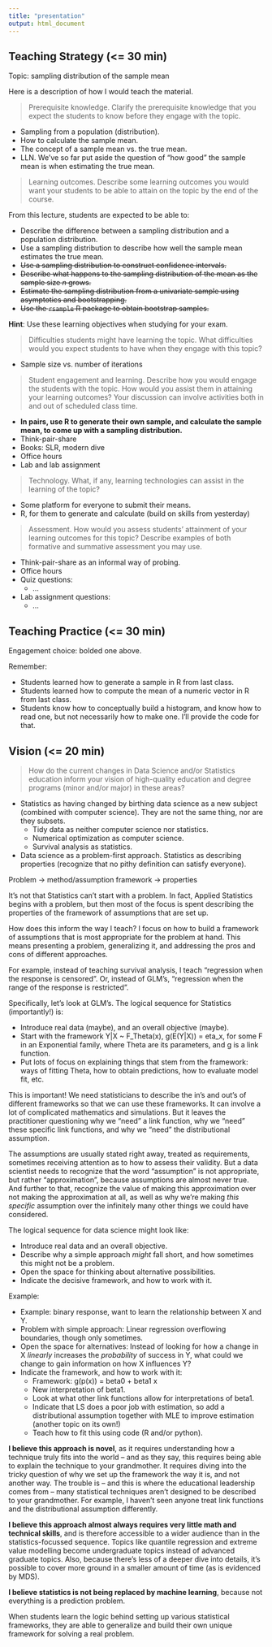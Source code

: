 ```yaml
---
title: "presentation"
output: html_document
---
```


## Teaching Strategy (<= 30 min)

Topic: sampling distribution of the sample mean

Here is a description of how I would teach the material.

> Prerequisite knowledge. Clarify the prerequisite knowledge that you expect the students to know before they engage with the topic.

- Sampling from a population (distribution).
- How to calculate the sample mean.
- The concept of a sample mean vs. the true mean.
- LLN. We've so far put aside the question of "how good" the sample mean is when estimating the true mean.

> Learning outcomes. Describe some learning outcomes you would want your students
to be able to attain on the topic by the end of the course.

From this lecture, students are expected to be able to:

- Describe the difference between a sampling distribution and a population distribution.
- Use a sampling distribution to describe how well the sample mean estimates the true mean.
- ~~Use a sampling distribution to construct confidence intervals.~~
- ~~Describe what happens to the sampling distribution of the mean as the sample size $n$ grows.~~
- ~~Estimate the sampling distribution from a univariate sample using asymptotics and bootstrapping.~~
- ~~Use the `rsample` R package to obtain bootstrap samples.~~

**Hint**: Use these learning objectives when studying for your exam. 

> Difficulties students might have learning the topic. What difficulties would you
expect students to have when they engage with this topic?

- Sample size vs. number of iterations

> Student engagement and learning. Describe how you would engage the students with
the topic. How would you assist them in attaining your learning outcomes? Your
discussion can involve activities both in and out of scheduled class time.

- __In pairs, use R to generate their own sample, and calculate the sample mean, to come up with a sampling distribution.__
- Think-pair-share
- Books: SLR, modern dive
- Office hours
- Lab and lab assignment

> Technology. What, if any, learning technologies can assist in the learning of the
topic?

- Some platform for everyone to submit their means.
- R, for them to generate and calculate (build on skills from yesterday)

> Assessment. How would you assess students' attainment of your learning outcomes
for this topic? Describe examples of both formative and summative assessment you
may use.

- Think-pair-share as an informal way of probing.
- Office hours
- Quiz questions:
	- ...
- Lab assignment questions:
	- ...

## Teaching Practice (<= 30 min)

Engagement choice: bolded one above.

Remember:

- Students learned how to generate a sample in R from last class.
- Students learned how to compute the mean of a numeric vector in R from last class.
- Students know how to conceptually build a histogram, and know how to read one, but not necessarily how to make one. I'll provide the code for that. 

## Vision (<= 20 min)

> How do the current changes in Data Science and/or Statistics education inform your
vision of high-quality education and degree programs (minor and/or major) in these
areas?



- Statistics as having changed by birthing data science as a new subject (combined with computer science). They are not the same thing, nor are they subsets.
	- Tidy data as neither computer science nor statistics.
	- Numerical optimization as computer science.
	- Survival analysis as statistics.
- Data science as a problem-first approach. Statistics as describing properties (recognize that no pithy definition can satisfy everyone).


Problem -> method/assumption framework -> properties

It's not that Statistics can't start with a problem. In fact, Applied Statistics begins with a problem, but then most of the focus is spent describing the properties of the framework of assumptions that are set up.

How does this inform the way I teach? I focus on how to build a framework of assumptions that is most appropriate for the problem at hand. This means presenting a problem, generalizing it, and addressing the pros and cons of different approaches. 

For example, instead of teaching survival analysis, I teach "regression when the response is censored". Or, instead of GLM's, "regression when the range of the response is restricted".

Specifically, let's look at GLM's. The logical sequence for Statistics (importantly!) is:

- Introduce real data (maybe), and an overall objective (maybe).
- Start with the framework Y|X ~ F_Theta(x), g(E(Y|X)) = eta_x, for some F in an Exponential family, where Theta are its parameters, and g is a link function.
- Put lots of focus on explaining things that stem from the framework: ways of fitting Theta, how to obtain predictions, how to evaluate model fit, etc.

This is important! We need statisticians to describe the in's and out's of different frameworks so that we can use these frameworks. It can involve a lot of complicated mathematics and simulations. But it leaves the practitioner questioning why we "need" a link function, why we "need" these specific link functions, and why we "need" the distributional assumption.

The assumptions are usually stated right away, treated as requirements, sometimes receiving attention as to how to assess their validity. But a data scientist needs to recognize that the word "assumption" is not appropriate, but rather "approximation", because assumptions are almost never true. And further to that, recognize the value of making this approximation over not making the approximation at all, as well as why we're making _this specific_ assumption over the infinitely many other things we could have considered. 

The logical sequence for data science might look like: 

- Introduce real data and an overall objective.
- Describe why a simple approach _might_ fall short, and how sometimes this might not be a problem.
- Open the space for thinking about alternative possibilities.
- Indicate the decisive framework, and how to work with it.

Example:

- Example: binary response, want to learn the relationship between X and Y.
- Problem with simple approach: Linear regression overflowing boundaries, though only sometimes.
- Open the space for alternatives: Instead of looking for how a change in X _linearly_ increases the _probability_ of success in Y, what could we change to gain information on how X influences Y?
- Indicate the framework, and how to work with it:
	- Framework: g(p(x)) = beta0 + beta1 x
	- New interpretation of beta1. 
	- Look at what other link functions allow for interpretations of beta1.
	- Indicate that LS does a poor job with estimation, so add a distributional assumption together with MLE to improve estimation (another topic on its own!)
	- Teach how to fit this using code (R and/or python).

__I believe this approach is novel__, as it requires understanding how a technique truly fits into the world -- and as they say, this requires being able to explain the technique to your grandmother. It requires diving into the tricky question of why we set up the framework the way it is, and not another way. The trouble is -- and this is where the educational leadership comes from -- many statistical techniques aren't designed to be described to your grandmother. For example, I haven't seen anyone treat link functions and the distributional assumption differently.

__I believe this approach almost always requires very little math and technical skills__, and is therefore accessible to a wider audience than in the statistics-focussed sequence. Topics like quantile regression and extreme value modelling become undergraduate topics instead of advanced graduate topics. Also, because there's less of a deeper dive into details, it's possible to cover more ground in a smaller amount of time (as is evidenced by MDS).

__I believe statistics is not being replaced by machine learning__, because not everything is a prediction problem. 

When students learn the logic behind setting up various statistical frameworks, they are able to generalize and build their own unique framework for solving a real problem. 


